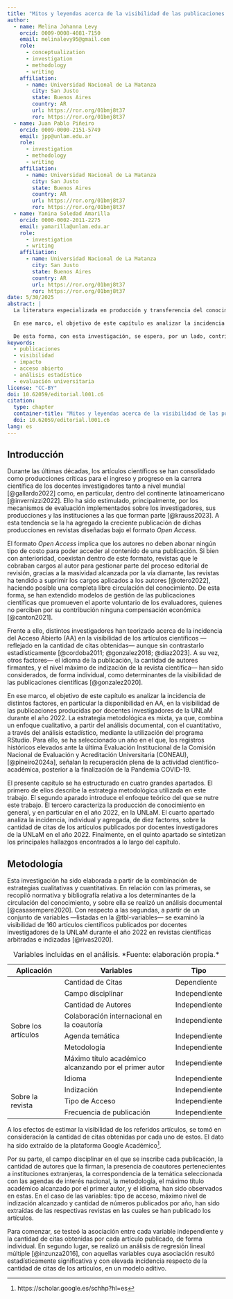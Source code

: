 ```yaml
---
title: "Mitos y leyendas acerca de la visibilidad de las publicaciones periódicas. Un análisis estadístico del impacto de las publicaciones de la Universidad Nacional de La Matanza (UNLaM)"
author:
  - name: Melina Johanna Levy
    orcid: 0009-0008-4081-7150
    email: melinalevy95@gmail.com
    role:
      - conceptualization
      - investigation
      - methodology
      - writing
    affiliation: 
      - name: Universidad Nacional de La Matanza
        city: San Justo
        state: Buenos Aires
        country: AR
        url: https://ror.org/01bmj8t37
        ror: https://ror.org/01bmj8t37
  - name: Juan Pablo Piñeiro
    orcid: 0009-0000-2151-5749
    email: jpp@unlam.edu.ar
    role:
      - investigation
      - methodology
      - writing
    affiliation: 
      - name: Universidad Nacional de La Matanza
        city: San Justo
        state: Buenos Aires
        country: AR
        url: https://ror.org/01bmj8t37
        ror: https://ror.org/01bmj8t37
  - name: Yanina Soledad Amarilla
    orcid: 0000-0002-2011-2275
    email: yamarilla@unlam.edu.ar
    role:
      - investigation
      - writing
    affiliation: 
      - name: Universidad Nacional de La Matanza
        city: San Justo
        state: Buenos Aires
        country: AR
        url: https://ror.org/01bmj8t37
        ror: https://ror.org/01bmj8t37
date: 5/30/2025
abstract: |
  La literatura especializada en producción y transferencia del conocimiento ha indagado sobre el impacto de las publicaciones científicas a través de la visibilidad del conocimiento, a lo largo de las últimas décadas. Como resultado de tales indagaciones teóricas se han promovido supuestos, aún vigentes, acerca de la incidencia del idioma, la indización de las revistas en las cuales se publican las producciones, y el grado de reconocimiento formal e informal que ostentan los autores de las publicaciones; en detrimento de la incidencia que podría tener el hecho de que las publicaciones estén disponibles en Acceso Abierto.
  
  En ese marco, el objetivo de este capítulo es analizar la incidencia de distintos factores, en particular la disponibilidad en Acceso Abierto, en la visibilidad de las publicaciones producidas por docentes investigadores de la Universidad Nacional de La Matanza (UNLaM) durante el año 2022. La estrategia metodológica es mixta, ya que, combina un enfoque cualitativo, a partir del análisis documental, con el cuantitativo, a través del análisis estadístico. De esta forma, se ha seleccionado un año en el que, los registros históricos elevados por la UNLaM en la última Evaluación Institucional, que desarrolla la Comisión Nacional de Evaluación y Acreditación Universitaria (CONEAU)^[Esta agencia es un organismo descentralizado de nivel nacional, creado por la Ley 24.521/95, abarcando una diversidad de funciones: coordinar y realizar evaluaciones externas, acreditar carreras de grado y posgrado, evaluar la consistencia y viabilidad del proyecto institucional requerido para autorizar la creación de una nueva institución universitaria nacional, y, por último, elaborar los informes solicitados para la autorización y reconocimiento definitivo de universidades privadas.], señalan la recuperación plena de actividad científico-académica, posterior a la finalización de la Pandemia COVID-19. Adicionalmente, estas publicaciones aún no se encontraban influidas por el Fondo para Publicaciones y Traducciones de producciones científicas en SCOPUS — HCS 41/2024—, un fondo de financiamiento específicamente destinado a la promoción de artículos publicados en revistas aranceladas, implementado en la UNLaM a partir del año 2024.
  
  De esta forma, con esta investigación, se espera, por un lado, contribuir teóricamente con las discusiones propias del campo académico Ciencia, Tecnología y Sociedad; y, por otro lado, contribuir a la toma de decisiones y formaciones de políticas científicas universitarias, en particular, en el marco de la Secretaría de Ciencia y Tecnología de la Universidad Nacional de La Matanza.
keywords: 
  - publicaciones
  - visibilidad
  - impacto
  - acceso abierto
  - análisis estadístico
  - evaluación universitaria
license: "CC-BY"
doi: 10.62059/editorial.l001.c6
citation:
  type: chapter
  container-title: "Mitos y leyendas acerca de la visibilidad de las publicaciones periódicas. Un análisis estadístico del impacto de las publicaciones de la Universidad Nacional de La Matanza (UNLaM)"
  doi: 10.62059/editorial.l001.c6
lang: es
---
```


\chapterdoi{10.62059/editorial.l001.c6}
\chapterauthors{Melina Johanna Levy$^1$, Juan Pablo Piñeiro$^1$, Yanina Soledad Amarilla$^1$}
\chapteraffiliations{$^1$Universidad Nacional de La Matanza, San Justo, Buenos Aires, Argentina}

## Introducción {.unnumbered}

Durante las últimas décadas, los artículos científicos se han consolidado como producciones críticas para el ingreso y progreso en la carrera científica de los docentes investigadores tanto a nivel mundial [@gallardo2022] como, en particular, dentro del continente latinoamericano [@invernizzi2022]. Ello ha sido estimulado, principalmente, por los mecanismos de evaluación implementados sobre los investigadores, sus producciones y las instituciones a las que forman parte [@krauss2023]. A esta tendencia se la ha agregado la creciente publicación de dichas producciones en revistas diseñadas bajo el formato *Open Access.*

El formato *Open Access* implica que los autores no deben abonar ningún tipo de costo para poder acceder al contenido de una publicación. Si bien con anterioridad, coexistan dentro de este formato, revistas que le cobraban cargos al autor para gestionar parte del proceso editorial de revisión, gracias a la masividad alcanzada por la vía diamante, las revistas ha tendido a suprimir los cargos aplicados a los autores [@otero2022], haciendo posible una completa libre circulación del conocimiento. De esta forma, se han extendido modelos de gestión de las publicaciones científicas que promueven el aporte voluntario de los evaluadores, quienes no perciben por su contribución ninguna compensación económica [@canton2021].

Frente a ello, distintos investigadores han teorizado acerca de la incidencia del Acceso Abierto (AA) en la visibilidad de los artículos científicos — reflejado en la cantidad de citas obtenidas— aunque sin contrastarlo estadísticamente [@cordoba2011; @gonzalez2018; @diaz2023]. A su vez, otros factores— el idioma de la publicación, la cantidad de autores firmantes, y el nivel máximo de indización de la revista científica— han sido considerados, de forma individual, como determinantes de la visibilidad de las publicaciones científicas [@gonzalez2020].

En ese marco, el objetivo de este capítulo es analizar la incidencia de distintos factores, en particular la disponibilidad en AA, en la visibilidad de las publicaciones producidas por docentes investigadores de la UNLaM durante el año 2022. La estrategia metodológica es mixta, ya que, combina un enfoque cualitativo, a partir del análisis documental, con el cuantitativo, a través del análisis estadístico, mediante la utilización del programa RStudio. Para ello, se ha seleccionado un año en el que, los registros históricos elevados ante la última Evaluación Institucional de la Comisión Nacional de Evaluación y Acreditación Universitaria (CONEAU), [@pineiro2024a], señalan la recuperación plena de la actividad científico-académica, posterior a la finalización de la Pandemia COVID-19.

El presente capítulo se ha estructurado en cuatro grandes apartados. El primero de ellos describe la estrategia metodológica utilizada en este trabajo. El segundo aparado introduce el enfoque teórico del que se nutre este trabajo. El tercero caracteriza la producción de conocimiento en general, y en particular en el año 2022, en la UNLaM. El cuarto apartado analiza la incidencia, individual y agregada, de diez factores, sobre la cantidad de citas de los artículos publicados por docentes investigadores de la UNLaM en el año 2022. Finalmente, en el quinto apartado se sintetizan los principales hallazgos encontrados a lo largo del capítulo.

## Metodología

Esta investigación ha sido elaborada a partir de la combinación de estrategias cualitativas y cuantitativas. En relación con las primeras, se recopiló normativa y bibliografía relativa a los determinantes de la circulación del conocimiento, y sobre ella se realizó un análisis documental [@casasempere2020]. Con respecto a las segundas, a partir de un conjunto de variables —listadas en la @tbl-variables— se examinó la visibilidad de 160 artículos científicos publicados por docentes investigadores de la UNLaM durante el año 2022 en revistas científicas arbitradas e indizadas [@rivas2020].

```{=html}
<table id="tbl-variables">
<caption>Variables incluidas en el análisis. *Fuente: elaboración propia.*</caption>
<thead>
<tr>
<th>Aplicación</th>
<th>Variables</th>
<th>Tipo</th>
</tr>
</thead>
<tbody>
<tr>
<td rowspan="8">Sobre los artículos</td>
<td>Cantidad de Citas</td>
<td>Dependiente</td>
</tr>
<tr>
<td>Campo disciplinar</td>
<td>Independiente</td>
</tr>
<tr>
<td>Cantidad de Autores</td>
<td>Independiente</td>
</tr>
<tr>
<td>Colaboración internacional en la coautoría</td>
<td>Independiente</td>
</tr>
<tr>
<td>Agenda temática</td>
<td>Independiente</td>
</tr>
<tr>
<td>Metodología</td>
<td>Independiente</td>
</tr>
<tr>
<td>Máximo título académico alcanzando por el primer autor</td>
<td>Independiente</td>
</tr>
<tr>
<td>Idioma</td>
<td>Independiente</td>
</tr>
<tr>
<td rowspan="3">Sobre la revista</td>
<td>Indización</td>
<td>Independiente</td>
</tr>
<tr>
<td>Tipo de Acceso</td>
<td>Independiente</td>
</tr>
<tr>
<td>Frecuencia de publicación</td>
<td>Independiente</td>
</tr>
</tbody>
</table>

```

A los efectos de estimar la visibilidad de los referidos artículos, se tomó en consideración la cantidad de citas obtenidas por cada uno de estos. El dato ha sido extraído de la plataforma Google Académico^[https://scholar.google.es/schhp?hl=es].

Por su parte, el campo disciplinar en el que se inscribe cada publicación, la cantidad de autores que la firman, la presencia de coautores pertenecientes a instituciones extranjeras, la correspondencia de la temática seleccionada con las agendas de interés nacional, la metodología, el máximo título académico alcanzado por el primer autor, y el idioma, han sido observados en estas. En el caso de las variables: tipo de acceso, máximo nivel de indización alcanzado y cantidad de números publicados por año, han sido extraídas de las respectivas revistas en las cuales se han publicado los artículos.

Para comenzar, se testeó la asociación entre cada variable independiente y la cantidad de citas obtenidas por cada artículo publicado, de forma individual. En segundo lugar, se realizó un análisis de regresión lineal múltiple [@inzunza2016], con aquellas variables cuya asociación resultó estadísticamente significativa y con elevada incidencia respecto de la cantidad de citas de los artículos, en un modelo aditivo.